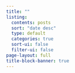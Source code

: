 ```yaml
---
title: ""
listing:
  contents: posts
  sort: "date desc"
  type: default
  categories: true
  sort-ui: false
  filter-ui: false
page-layout: full
title-block-banner: true
---
```



<script defer data-domain="akkikek.xyz" src="http://analytics.slam.phil.hhu.de/js/plausible.js"></script>
